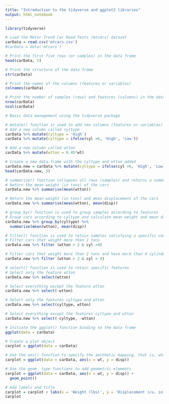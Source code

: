 ---
title: "Introduction to the tidyverse and ggplot2 libraries"
output: html_notebook
---

```{r}
library(tidyverse)
```

```{r}
# Load the Motor Trend Car Road Tests (mtcars) dataset
carData = read.csv('mtcars.csv')
#carData = data('mtcars')

# Print the first five rows (or samples) in the data frame
head(carData, 5)

# Print the structure of the data frame 
str(carData)

# Print the names of the columns (features or variables)
colnames(carData)

# Print the number of samples (rows) and features (columns) in the data frame
nrow(carData)
ncol(carData)
```

```{r}
# Basic data management using the tidyverse package

# mutate() function is used to add new columns (features or variables) or modify current ones
# Add a new column called cyltype
carData %>% mutate(cyltype = 'High')
carData %>% mutate(cyltype = ifelse(cyl >6, 'High', 'Low'))

# Add a new column called wtton
carData %>% mutate(wtton = 0.45*wt)

# Create a new data frame with the cyltype and wtton added
carData.new = carData %>% mutate(cyltype = ifelse(cyl >6, 'High', 'Low'), wtton = 0.45*wt)
head(carData.new, 5)

# summarize() function collapses all rows (samples) and returns a summary
# Return the mean weight (in tons) of the cars
carData.new %>% summarise(mean(wtton))

# Return the mean weight (in tons) and mean displacement of the cars
carData.new %>% summarise(mean(wtton), mean(disp))

# group_by() function is used to group samples according to features
# Group cars according to cyltype and calculate mean weight and mean displacement
carData.new %>% group_by(cyltype) %>%
  summarise(mean(wtton), mean(disp))

# filter() function is used to retain samples satisfying a specific condition
# Filter cars that weight more than 2 tons
carData.new %>% filter (wtton > 2 & cyl >4)

# Filter cars that weight more than 2 tons and have more than 4 cylinders
carData.new %>% filter (wtton > 2 & cyl > 4)

# select() function is used to retain specific features
# Select only the feature wtton
carData.new %>% select(wtton)

# Select everything except the feature wtton
carData.new %>% select(-wtton)

# Select only the features cyltype and wtton
carData.new %>% select(cyltype, wtton)

# Select everything except the features cyltype and wtton
carData.new %>% select(-cyltype, -wtton)

```

```{r}
# Initiate the ggplot() function binding to the data frame
ggplot(data = carData)

# Create a plot object
carplot = ggplot(data = carData)

# Use the aes() function to specify the aesthetic mapping, that is, which variables should be plotted
carplot = ggplot(data = carData, aes(x = wt, y = disp))

# Use the geom_ type functions to add geometric elements
carplot = ggplot(data = carData, aes(x = wt, y = disp)) +
  geom_point()

# Add labels and title
carplot = carplot + labs(x = 'Weight (lbs)', y = 'Displacement (cu. in.)', title = 'Weight vs. Displacement')
carplot

```

